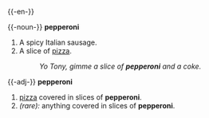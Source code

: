 {{-en-}}

{{-noun-}}
'''pepperoni'''
#A spicy Italian sausage.
#A slice of [[pizza]].
#:''Yo Tony, gimme a slice of '''pepperoni''' and a coke.''  

{{-adj-}}
'''pepperoni'''
#[[pizza]] covered in slices of '''pepperoni'''.  <!-- The only "real" pizza. -->
#''(rare):'' anything covered in slices of '''pepperoni'''.